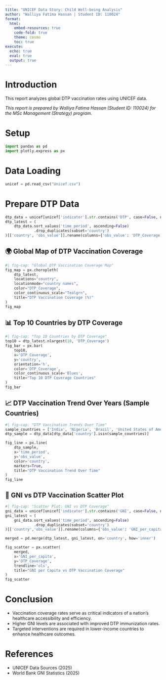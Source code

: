 ```yaml
---
title: "UNICEF Data Story: Child Well-being Analysis"
author: "Walliya Fatima Hassan | Student ID: 110024"
format:
  html:
    embed-resources: true
    code-fold: true
    theme: cosmo
    toc: true
execute:
  echo: true
  eval: true
  output: true
---
```


# Introduction

This report analyzes global DTP vaccination rates using UNICEF data.

_This report is prepared by Walliya Fatima Hassan (Student ID: 110024) for the MSc Management (Strategy) program._

# Setup

```python
import pandas as pd
import plotly.express as px
```

# Data Loading

``` python
unicef = pd.read_csv("Unicef.csv")
```

# Prepare DTP Data

```python

dtp_data = unicef[unicef['indicator'].str.contains('DTP', case=False, na=False)]
dtp_latest = (
    dtp_data.sort_values('time_period', ascending=False)
             .drop_duplicates(subset='country')
)[['country', 'obs_value']].rename(columns={'obs_value': 'DTP_Coverage'})
```

## 🌍 Global Map of DTP Vaccination Coverage

```python

#| fig-cap: "Global DTP Vaccination Coverage Map"
fig_map = px.choropleth(
    dtp_latest,
    locations="country",
    locationmode="country names",
    color="DTP_Coverage",
    color_continuous_scale="Tealgrn",
    title="DTP Vaccination Coverage (%)"
)
fig_map
```

## 📊 Top 10 Countries by DTP Coverage

```python

#| fig-cap: "Top 10 Countries by DTP Coverage"
top10 = dtp_latest.nlargest(10, 'DTP_Coverage')
fig_bar = px.bar(
    top10,
    x='DTP_Coverage',
    y='country',
    orientation='h',
    color='DTP_Coverage',
    color_continuous_scale='Blues',
    title="Top 10 DTP Coverage Countries"
)
fig_bar
```

## 📈 DTP Vaccination Trend Over Years (Sample Countries)

```python

#| fig-cap: "DTP Vaccination Trends Over Time"
sample_countries = ['India', 'Nigeria', 'Brazil', 'United States of America', 'South Africa']
dtp_sample = dtp_data[dtp_data['country'].isin(sample_countries)]

fig_line = px.line(
    dtp_sample,
    x='time_period',
    y='obs_value',
    color='country',
    markers=True,
    title="DTP Vaccination Trend Over Time"
)
fig_line
```

## 🔵 GNI vs DTP Vaccination Scatter Plot

```python

#| fig-cap: "Scatter Plot: GNI vs DTP Coverage"
gni_data = unicef[unicef['indicator'].str.contains('GNI', case=False, na=False)]
gni_latest = (
    gni_data.sort_values('time_period', ascending=False)
             .drop_duplicates(subset='country')
)[['country','obs_value']].rename(columns={'obs_value': 'GNI_per_capita'})

merged = pd.merge(dtp_latest, gni_latest, on='country', how='inner')

fig_scatter = px.scatter(
    merged,
    x='GNI_per_capita',
    y='DTP_Coverage',
    trendline='ols',
    title="GNI per Capita vs DTP Vaccination Coverage"
)
fig_scatter
```

# Conclusion

- Vaccination coverage rates serve as critical indicators of a nation's healthcare accessibility and efficiency.
- Higher GNI levels are associated with improved DTP immunization rates.
- Targeted interventions are required in lower-income countries to enhance healthcare outcomes.
 
# References

- UNICEF Data Sources (2025)
- World Bank GNI Statistics (2025)

